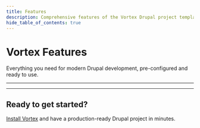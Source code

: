 ```yaml
---
title: Features
description: Comprehensive features of the Vortex Drupal project template
hide_table_of_contents: true
---
```



# Vortex Features

Everything you need for modern Drupal development, pre-configured and ready to use.

---

<ContentExtractor stripFirstHeading={true} stripIntro={true}>
  <FeaturesPageContent />
</ContentExtractor>

---

## Ready to get started?

[Install Vortex](/docs/getting-started/installation) and have a production-ready Drupal project in minutes.
